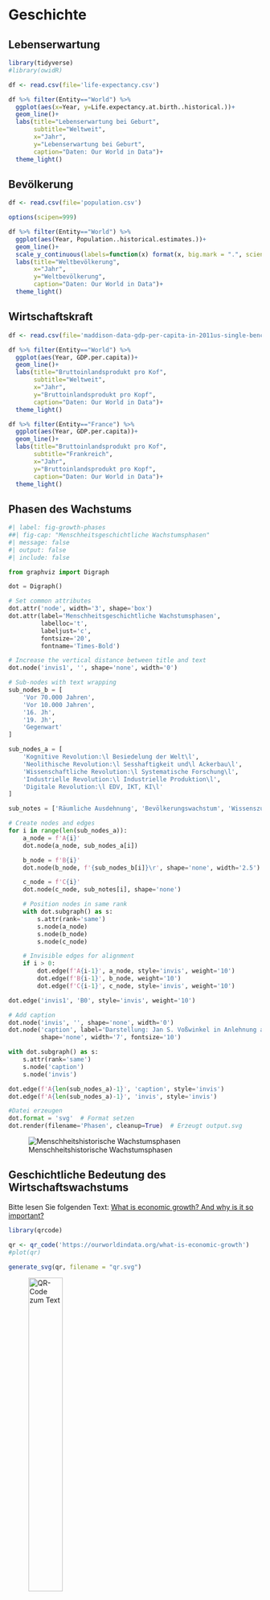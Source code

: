 # Geschichte

## Lebenserwartung

```r

library(tidyverse)
#library(owidR)

df <- read.csv(file='life-expectancy.csv')

df %>% filter(Entity=="World") %>% 
  ggplot(aes(x=Year, y=Life.expectancy.at.birth..historical.))+
  geom_line()+
  labs(title="Lebenserwartung bei Geburt",
       subtitle="Weltweit",
       x="Jahr",
       y="Lebenserwartung bei Geburt",
       caption="Daten: Our World in Data")+
  theme_light()

```

## Bevölkerung

```r

df <- read.csv(file='population.csv')

options(scipen=999)

df %>% filter(Entity=="World") %>% 
  ggplot(aes(Year, Population..historical.estimates.))+
  geom_line()+
  scale_y_continuous(labels=function(x) format(x, big.mark = ".", scientific = FALSE))+
  labs(title="Weltbevölkerung",
       x="Jahr",
       y="Weltbevölkerung",
       caption="Daten: Our World in Data")+
  theme_light()


```

## Wirtschaftskraft

```r

df <- read.csv(file='maddison-data-gdp-per-capita-in-2011us-single-benchmark.csv')

df %>% filter(Entity=="World") %>% 
  ggplot(aes(Year, GDP.per.capita))+
  geom_line()+
  labs(title="Bruttoinlandsprodukt pro Kof",
       subtitle="Weltweit",
       x="Jahr",
       y="Bruttoinlandsprodukt pro Kopf",
       caption="Daten: Our World in Data")+
  theme_light()

df %>% filter(Entity=="France") %>% 
  ggplot(aes(Year, GDP.per.capita))+
  geom_line()+
  labs(title="Bruttoinlandsprodukt pro Kof",
       subtitle="Frankreich",
       x="Jahr",
       y="Bruttoinlandsprodukt pro Kopf",
       caption="Daten: Our World in Data")+
  theme_light()


```


## Phasen des Wachstums

```python
#| label: fig-growth-phases
##| fig-cap: "Menschheitsgeschichtliche Wachstumsphasen"
#| message: false
#| output: false
#| include: false

from graphviz import Digraph

dot = Digraph()

# Set common attributes
dot.attr('node', width='3', shape='box')
dot.attr(label='Menschheitsgeschichtliche Wachstumsphasen', 
         labelloc='t', 
         labeljust='c', 
         fontsize='20', 
         fontname='Times-Bold')

# Increase the vertical distance between title and text
dot.node('invis1', '', shape='none', width='0')

# Sub-nodes with text wrapping
sub_nodes_b = [
    'Vor 70.000 Jahren',
    'Vor 10.000 Jahren',
    '16. Jh',
    '19. Jh',
    'Gegenwart'
]

sub_nodes_a = [
    'Kognitive Revolution:\l Besiedelung der Welt\l',
    'Neolithische Revolution:\l Sesshaftigkeit und\l Ackerbau\l',
    'Wissenschaftliche Revolution:\l Systematische Forschung\l',
    'Industrielle Revolution:\l Industrielle Produktion\l',
    'Digitale Revolution:\l EDV, IKT, KI\l'
]

sub_notes = ['Räumliche Ausdehnung', 'Bevölkerungswachstum', 'Wissenszuwachs', 'Produktionswachstum', '?']

# Create nodes and edges
for i in range(len(sub_nodes_a)):
    a_node = f'A{i}'
    dot.node(a_node, sub_nodes_a[i])

    b_node = f'B{i}'
    dot.node(b_node, f'{sub_nodes_b[i]}\r', shape='none', width='2.5')

    c_node = f'C{i}'
    dot.node(c_node, sub_notes[i], shape='none')

    # Position nodes in same rank
    with dot.subgraph() as s:
        s.attr(rank='same')
        s.node(a_node)
        s.node(b_node)
        s.node(c_node)

    # Invisible edges for alignment
    if i > 0:
        dot.edge(f'A{i-1}', a_node, style='invis', weight='10')
        dot.edge(f'B{i-1}', b_node, weight='10')
        dot.edge(f'C{i-1}', c_node, style='invis', weight='10')

dot.edge('invis1', 'B0', style='invis', weight='10')

# Add caption
dot.node('invis', '', shape='none', width='0')
dot.node('caption', label='Darstellung: Jan S. Voßwinkel in Anlehnung an Groviec (2022)', 
         shape='none', width='7', fontsize='10')

with dot.subgraph() as s:
    s.attr(rank='same')
    s.node('caption')
    s.node('invis')

dot.edge(f'A{len(sub_nodes_a)-1}', 'caption', style='invis')
dot.edge(f'A{len(sub_nodes_a)-1}', 'invis', style='invis')

#Datei erzeugen 
dot.format = 'svg'  # Format setzen
dot.render(filename='Phasen', cleanup=True)  # Erzeugt output.svg
```
![Menschheitshistorische Wachstumsphasen](Phasen.svg)

## Geschichtliche Bedeutung des Wirtschaftswachstums

Bitte lesen Sie folgenden Text: [What is economic growth? And why is it so important?](https://ourworldindata.org/what-is-economic-growth)

```r
library(qrcode)

qr <- qr_code('https://ourworldindata.org/what-is-economic-growth')
#plot(qr)

generate_svg(qr, filename = "qr.svg")

```


 ![QR-Code zum Text](qr.svg){width="40%"} 